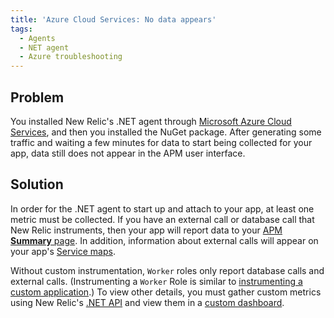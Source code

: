 ```yaml
---
title: 'Azure Cloud Services: No data appears'
tags:
  - Agents
  - NET agent
  - Azure troubleshooting
---
```


## Problem

You installed New Relic's .NET agent through [Microsoft Azure Cloud Services](/docs/agents/net-agent/azure-installation/install-app-azure-cloud-services), and then you installed the NuGet package. After generating some traffic and waiting a few minutes for data to start being collected for your app, data still does not appear in the APM user interface.

## Solution

In order for the .NET agent to start up and attach to your app, at least one metric must be collected. If you have an external call or database call that New Relic instruments, then your app will report data to your [APM **Summary** page](/docs/apm/applications-menu/monitoring/apm-overview-page). In addition, information about external calls will appear on your app's [Service maps](/docs/data-analysis/user-interface-functions/view-your-data/service-maps-visualize-monitor-apps-entire-architecture).

Without custom instrumentation, `Worker` roles only report database calls and external calls. (Instrumenting a `Worker` Role is similar to [instrumenting a custom application](/docs/agents/net-agent/instrumentation/instrumenting-non-iis-apps).) To view other details, you must gather custom metrics using New Relic's [.NET API](/docs/agents/net-agent/features/net-agent-api) and view them in a [custom dashboard](/docs/dashboards/new-relic-dashboards/custom-dashboards/custom-dashboards).
